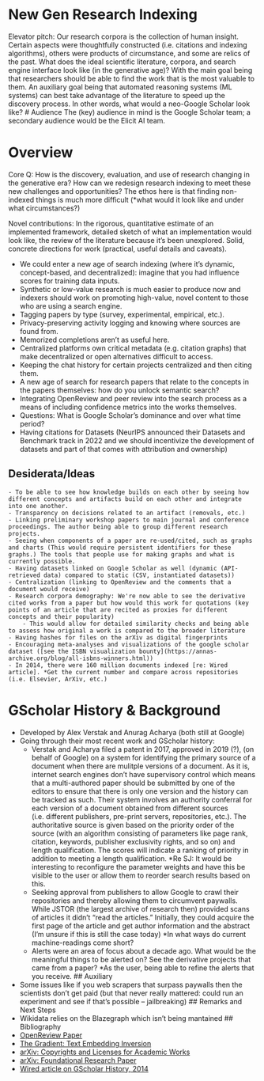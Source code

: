 
# New Gen Research Indexing 
Elevator pitch: Our research corpora is the collection of human insight. Certain aspects were thoughtfully constructed (i.e. citations and indexing algorithms), others were products of circumstance, and some are relics of the past. What does the ideal scientific literature, corpora, and search engine interface look like (in the generative age)? With the main goal being that researchers should be able to find the work that is the most valuable to them. An auxiliary goal being that automated reasoning systems (ML systems) can best take advantage of the literature to speed up the discovery process. 
In other words, what would a neo-Google Scholar look like?
# Audience 
The (key) audience in mind is the Google Scholar team; a secondary audience would be the Elicit AI team.

# Overview 
Core Q: How is the discovery, evaluation, and use of research changing in the generative era? How can we redesign research indexing to meet these new challenges and opportunities? The ethos here is that finding non-indexed things is much more difficult (*what would it look like and under what circumstances?)

Novel contributions: In the rigorous, quantitative estimate of an implemented framework, detailed sketch of what an implementation would look like, the review of the literature because it’s been unexplored. Solid, concrete directions for work (practical, useful details and caveats).

- We could enter a new age of search indexing (where it’s dynamic, concept-based, and decentralized): imagine that you had influence scores for training data inputs. 
- Synthetic or low-value research is much easier to produce now and indexers should work on promoting high-value, novel content to those who are using a search engine. 
- Tagging papers by type (survey, experimental, empirical, etc.). 
- Privacy-preserving activity logging and knowing where sources are found from. 
- Memorized completions aren’t as useful here. 
- Centralized platforms own critical metadata (e.g. citation graphs) that make decentralized or open alternatives difficult to access. 
- Keeping the chat history for certain projects centralized and then citing them. 
- A new age of search for research papers that relate to the concepts in the papers themselves: how do you unlock semantic search?
- Integrating OpenReview and peer review into the search process as a means of including confidence metrics into the works themselves. 
- Questions: What is Google Scholar’s dominance and over what time period?
- Having citations for Datasets (NeurIPS announced their Datasets and Benchmark track in 2022 and we should incentivize the development of datasets and part of that comes with attribution and ownership)

## Desiderata/Ideas
    - To be able to see how knowledge builds on each other by seeing how different concepts and artifacts build on each other and integrate into one another. 
    - Transparency on decisions related to an artifact (removals, etc.)
    - Linking preliminary workshop papers to main journal and conference proceedings. The author being able to group different research projects. 
    - Seeing when components of a paper are re-used/cited, such as graphs and charts (This would require persistent identifiers for these graphs.) The tools that people use for making graphs and what is currently possible. 
    - Having datasets linked on Google Scholar as well (dynamic (API-retrieved data) compared to static (CSV, instantiated datasets))
    - Centralization (linking to OpenReview and the comments that a document would receive)
    - Research corpora demography: We're now able to see the derivative cited works from a paper but how would this work for quotations (key points of an article that are recited as proxies for different concepts and their popularity)
        - This would allow for detailed similarity checks and being able to assess how original a work is compared to the broader literature
    - Having hashes for files on the arXiv as digital fingerprints
    - Encouraging meta-analyses and visualizations of the google scholar dataset ([see the ISBN visualization bounty](https://annas-archive.org/blog/all-isbns-winners.html))
    - In 2014, there were 160 million documents indexed [re: Wired article]. *Get the current number and compare across repositories (i.e. Elsevier, ArXiv, etc.)
# GScholar History & Background 
- Developed by Alex Verstak and Anurag Acharya (both still at Google)
- Going through their most recent work and GScholar history: 
    - Verstak and Acharya filed a patent in 2017, approved in 2019 (?), (on behalf of Google) on a system for identifying the primary source of a document when there are mulitple versions of a document. As it is, internet search engines don't have supervisory control which means that a multi-authored paper should be submitted by one of the editors to ensure that there is only one version and the history can be tracked as such. Their system involves an authority conferral for each version of a document obtained from different sources (i.e. different publishers, pre-print servers, repositories, etc.). 
     The authoritative source is given based on the priority order of the source (with an algorithm consisting of parameters like page rank, citation, keywords, publisher exclusivity rights, and so on) and length qualification. The scores will indicate a ranking of priority in addition to meeting a length qualification. *Re SJ: It would be interesting to reconfigure the parameter weights and have this be visible to the user or allow them to reorder search results based on this. 
    - Seeking approval from publishers to allow Google to crawl their repositories and thereby allowing them to circumvent paywalls. While JSTOR (the largest archive of research then) provided scans of articles it didn't "read the articles." Initially, they could acquire the first page of the article and get author information and the abstract (I'm unsure if this is still the case today) *In what ways do current machine-readings come short? 
    - Alerts were an area of focus about a decade ago. What would be the meaningful things to be alerted on? See the derivative projects that came from a paper? *As the user, being able to refine the alerts that you receive. 
## Auxiliary
- Some issues like if you web scrapers that surpass paywalls then the scientists don’t get paid (but that never really mattered: could run an experiment and see if that’s possible -- jailbreaking)
## Remarks and Next Steps 
- Wikidata relies on the Blazegraph which isn't being mantained
## Bibliography 
- [OpenReview Paper](https://openreview.net/pdf?id=YktwH3tOuc)  
- [The Gradient: Text Embedding Inversion](https://thegradient.pub/text-embedding-inversion/)  
- [arXiv: Copyrights and Licenses for Academic Works](https://arxiv.org/abs/2310.06816)  
- [arXiv: Foundational Research Paper](https://arxiv.org/abs/2002.10689)  
- [Wired article on GScholar History, 2014](https://www.wired.com/2014/10/the-gentleman-who-made-scholar/)
